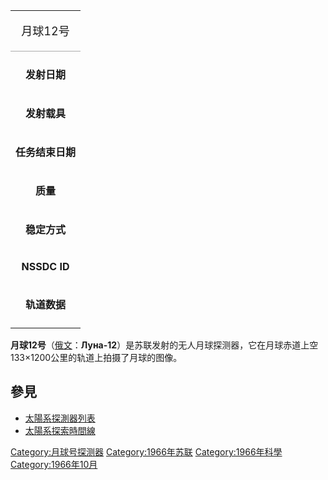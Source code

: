 {| border=1 align=right cellpadding=4 cellspacing=0 width=250 style="margin: 0 0 1em 1em; background: #f9f9f9; border: 1px #aaa solid; border-collapse: collapse; font-size: 95%;"
| align="center" style="background:#efefef;" colspan="2" style="border-bottom:1px #aaa solid;" | <span style="font-size:large;">月球12号</span>
|-
| align=center colspan=2 |
|-
|'''发射日期''' || 1966年10月22日
|-
|'''发射载具''' || [[闪电号运载火箭|闪电号运载火箭]]
|-
|'''任务结束日期''' || 1967年2月19日
|-
|'''质量''' || 1620千克
|-
|'''稳定方式''' || 不详
|-
|'''NSSDC ID''' || 1966-094A
|-
|'''轨道数据''' || 月球轨道；<br>公转周期：205 分钟<br>轨道倾角：108
|-
|}
'''月球12号'''（[[俄文|俄文]]：'''Луна-12'''）是苏联发射的无人月球探测器，它在月球赤道上空133×1200公里的轨道上拍摄了月球的图像。

==參見==
*[[太陽系探測器列表|太陽系探測器列表]]
*[[太陽系探索時間線|太陽系探索時間線]]

{{月球计划}}
{{月球任務}}

[[Category:月球号探测器|Category:月球号探测器]]
[[Category:1966年苏联|Category:1966年苏联]]
[[Category:1966年科學|Category:1966年科學]]
[[Category:1966年10月|Category:1966年10月]]